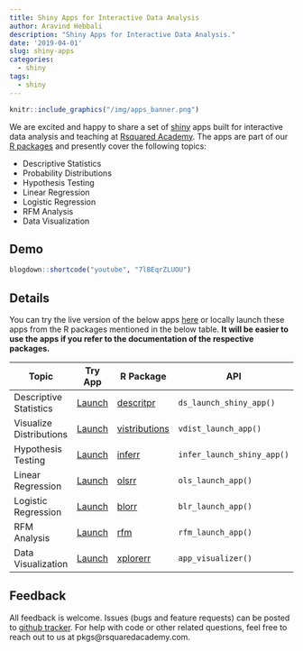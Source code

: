 ```yaml
---
title: Shiny Apps for Interactive Data Analysis
author: Aravind Hebbali
description: "Shiny Apps for Interactive Data Analysis."
date: '2019-04-01'
slug: shiny-apps
categories:
  - shiny
tags:
  - shiny
---
```


```r
knitr::include_graphics("/img/apps_banner.png")
```

We are excited and happy to share a set of <a href="https://shiny.rstudio.com/" target="_blank">shiny</a>
apps built for interactive data analysis and teaching at <a href="https://www.rsquaredacademy.com" target="_blank">Rsquared Academy</a>. The apps are part of our <a href="https://pkgs.rsquaredacademy.com" target="_blank">R packages</a> and presently cover the following topics:

- Descriptive Statistics
- Probability Distributions
- Hypothesis Testing
- Linear Regression
- Logistic Regression
- RFM Analysis
- Data Visualization

## Demo

```r
blogdown::shortcode("youtube", "7lBEqrZLUOU")
```

## Details

You can try the live version of the below apps 
<a href="https://apps.rsquaredacademy.com" target="_blank">here</a> or 
locally launch these apps from the R packages mentioned in the below table. 
**It will be easier to use the apps if you refer to the documentation of 
the respective packages.**

| Topic | Try App | R Package | API |
|-------|-----|---------|-----|
| Descriptive Statistics | <a href="https://www.rsquaredcomputing.com/shiny/olsrr/" target="_blank">Launch</a> | <a href="https://descriptr.rsquaredacademy.com/" target="_blank">descritpr</a> | `ds_launch_shiny_app()` |
| Visualize Distributions | <a href="https://www.rsquaredcomputing.com/shiny/vistributions/" target="_blank">Launch</a> | <a href="https://vistributions.rsquaredacademy.com/" target="_blank">vistributions</a> | `vdist_launch_app()` |
| Hypothesis Testing | <a href="https://www.rsquaredcomputing.com/shiny/inferr/" target="_blank">Launch</a> | <a href="https://inferr.rsquaredacademy.com/" target="_blank">inferr</a> | `infer_launch_shiny_app()` |
| Linear Regression | <a href="https://www.rsquaredcomputing.com/shiny/olsrr/" target="_blank">Launch</a> | <a href="https://olsrr.rsquaredacademy.com/" target="_blank">olsrr</a> | `ols_launch_app()` |
| Logistic Regression | <a href="https://www.rsquaredcomputing.com/shiny/blorr/" target="_blank">Launch</a> | <a href="https://blorr.rsquaredacademy.com/" target="_blank">blorr</a> | `blr_launch_app()` |
| RFM Analysis | <a href="https://www.rsquaredcomputing.com/shiny/rfm/" target="_blank">Launch</a> | <a href="https://rfm.rsquaredacademy.com/" target="_blank">rfm</a> | `rfm_launch_app()` |
| Data Visualization | <a href="https://www.rsquaredcomputing.com/shiny/xplorerr/" target="_blank">Launch</a> | <a href="https://xplorerr.rsquaredacademy.com/" target="_blank">xplorerr</a> | `app_visualizer()` |


## Feedback

All feedback is welcome. Issues (bugs and feature requests) can be posted to 
[github tracker](https://github.com/rsquaredacademy/xplorerr/issues). For help 
with code or other related questions, feel free to reach out to us
at pkgs@rsquaredacademy.com.
